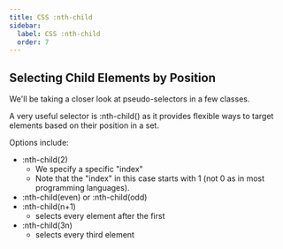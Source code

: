 ```yaml
---
title: CSS :nth-child
sidebar:
  label: CSS :nth-child
  order: 7
---
```


## Selecting Child Elements by Position

We'll be taking a closer look at pseudo-selectors in a few classes.

A very useful selector is :nth-child() as it provides flexible ways to target elements based on their position in a set.

Options include:

- :nth-child(2)
  - We specify a specific "index"
  - Note that the "index" in this case starts with 1 (not 0 as in most programming languages).
- :nth-child(even) or :nth-child(odd)
- :nth-child(n+1)
  - selects every element after the first
- :nth-child(3n)
  - selects every third element
